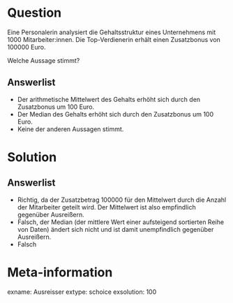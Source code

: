 Question
========

Eine Personalerin analysiert die Gehaltsstruktur eines Unternehmens mit 1000 Mitarbeiter:innen. 
Die Top-Verdienerin erhält einen Zusatzbonus von 100000 Euro.

Welche Aussage stimmt?

Answerlist
----------
* Der arithmetische Mittelwert des Gehalts erhöht sich durch den Zusatzbonus um 100 Euro.
* Der Median des Gehalts erhöht sich durch den Zusatzbonus um 100 Euro.
* Keine der anderen Aussagen stimmt.


Solution
========

Answerlist
----------
* Richtig, da der Zusatzbetrag 100000 für den Mittelwert durch die Anzahl der Mitarbeiter geteilt wird. Der Mittelwert ist also empfindlich gegenüber Ausreißern.
* Falsch, der Median (der mittlere Wert einer aufsteigend sortierten Reihe von Daten) ändert sich nicht und ist damit unempfindlich gegenüber Ausreißern.
* Falsch


Meta-information
================
exname: Ausreisser
extype: schoice
exsolution: 100